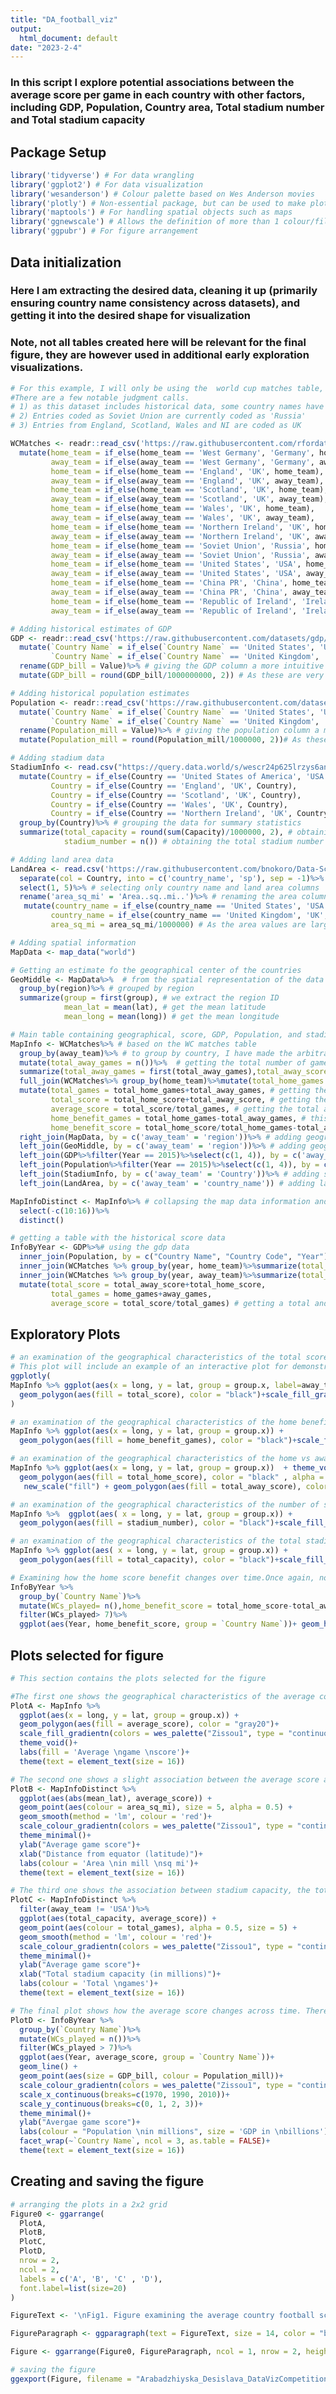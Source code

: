 ---
title: "DA_football_viz"
output:
  html_document: default
date: "2023-2-4"
---
### In this script I explore potential associations between the average score per game in each country with other factors, including GDP, Population, Country area, Total stadium number and Total stadium capacity


## Package Setup
```{r setup,  message=FALSE}
library('tidyverse') # For data wrangling
library('ggplot2') # For data visualization
library('wesanderson') # Colour palette based on Wes Anderson movies
library('plotly') # Non-essential package, but can be used to make plots interactive, an example is included below
library('maptools') # For handling spatial objects such as maps
library('ggnewscale') # Allows the definition of more than 1 colour/fill scale
library('ggpubr') # For figure arrangement
```


## Data initialization
### Here I am extracting the desired data, cleaning it up (primarily ensuring country name consistency across datasets), and getting it into the desired shape for visualization
### Note, not all tables created here will be relevant for the final figure, they are however used in additional early exploration visualizations.

```{r data_init, message=FALSE}

# For this example, I will only be using the  world cup matches table, including individual matches and scores
#There are a few notable judgment calls. 
# 1) as this dataset includes historical data, some country names have changed. I have opted to consider only West Germany as Germany as on a few occasions West Germany played against East Germany and this would make the average scores unreliable. 
# 2) Entries coded as Soviet Union are currently coded as 'Russia'
# 3) Entries from England, Scotland, Wales and NI are coded as UK

WCMatches <- readr::read_csv('https://raw.githubusercontent.com/rfordatascience/tidytuesday/master/data/2022/2022-11-29/wcmatches.csv')%>% #reading in the data from the source
  mutate(home_team = if_else(home_team == 'West Germany', 'Germany', home_team), #renaming entries for consistency with other data sets
         away_team = if_else(away_team == 'West Germany', 'Germany', away_team), 
         home_team = if_else(home_team == 'England', 'UK', home_team), 
         away_team = if_else(away_team == 'England', 'UK', away_team), 
         home_team = if_else(home_team == 'Scotland', 'UK', home_team), 
         away_team = if_else(away_team == 'Scotland', 'UK', away_team), 
         home_team = if_else(home_team == 'Wales', 'UK', home_team), 
         away_team = if_else(away_team == 'Wales', 'UK', away_team), 
         home_team = if_else(home_team == 'Northern Ireland', 'UK', home_team), 
         away_team = if_else(away_team == 'Northern Ireland', 'UK', away_team), 
         home_team = if_else(home_team == 'Soviet Union', 'Russia', home_team), 
         away_team = if_else(away_team == 'Soviet Union', 'Russia', away_team), 
         home_team = if_else(home_team == 'United States', 'USA', home_team), 
         away_team = if_else(away_team == 'United States', 'USA', away_team), 
         home_team = if_else(home_team == 'China PR', 'China', home_team), 
         away_team = if_else(away_team == 'China PR', 'China', away_team), 
         home_team = if_else(home_team == 'Republic of Ireland', 'Ireland', home_team), 
         away_team = if_else(away_team == 'Republic of Ireland', 'Ireland', away_team))

# Adding historical estimates of GDP
GDP <- readr::read_csv('https://raw.githubusercontent.com/datasets/gdp/master/data/gdp.csv')%>% # Reading in the data
  mutate(`Country Name` = if_else(`Country Name` == 'United States', 'USA', `Country Name`), # renaming countries for consistency
         `Country Name` = if_else(`Country Name` == 'United Kingdom', 'UK', `Country Name`))%>%
  rename(GDP_bill = Value)%>% # giving the GDP column a more intuitive name
  mutate(GDP_bill = round(GDP_bill/1000000000, 2)) # As these are very large values, I have recoded the GDP into GDP in billions for visualization purposes

# Adding historical population estimates
Population <- readr::read_csv('https://raw.githubusercontent.com/datasets/population/master/data/population.csv')%>% # Reading in the data
  mutate(`Country Name` = if_else(`Country Name` == 'United States', 'USA', `Country Name`), # renaming countries for consistency
         `Country Name` = if_else(`Country Name` == 'United Kingdom', 'UK', `Country Name`))%>%
  rename(Population_mill = Value)%>% # giving the population column a more intuitive name
  mutate(Population_mill = round(Population_mill/1000000, 2))# As these are very large values, I have recoded the population into population in millions for visualization purposes

# Adding stadium data
StadiumInfo <- read.csv("https://query.data.world/s/wescr24p625lrzys6anrmvegvonmnn", header=TRUE)%>% #reading in the data
  mutate(Country = if_else(Country == 'United States of America', 'USA', Country), #renaming countries for consistency
         Country = if_else(Country == 'England', 'UK', Country), 
         Country = if_else(Country == 'Scotland', 'UK', Country), 
         Country = if_else(Country == 'Wales', 'UK', Country), 
         Country = if_else(Country == 'Northern Ireland', 'UK', Country))%>%
  group_by(Country)%>% # grouping the data for summary statistics
  summarize(total_capacity = round(sum(Capacity)/1000000, 2), # obtaining the total capacity number in millions
            stadium_number = n()) # obtaining the total stadium number

# Adding land area data
LandArea <- read.csv('https://raw.githubusercontent.com/bnokoro/Data-Science/master/countries%20of%20the%20world.csv')%>% # reading in the data
  separate(col = Country, into = c('country_name', 'sp'), sep = -1)%>% # cleaning the country names as they include a space after each name
  select(1, 5)%>% # selecting only country name and land area columns
  rename('area_sq_mi' = 'Area..sq..mi..')%>% # renaming the area column
   mutate(country_name = if_else(country_name == 'United States', 'USA', country_name), # renaming country names for consistency
         country_name = if_else(country_name == 'United Kingdom', 'UK', country_name), 
         area_sq_mi = area_sq_mi/1000000) # As the area values are large, I am recoding them into millions of square miles

# Adding spatial information
MapData <- map_data("world")

# Getting an estimate fo the geographical center of the countries
GeoMiddle <- MapData%>%  # from the spatial representation of the data
  group_by(region)%>% # grouped by region
  summarize(group = first(group), # we extract the region ID
            mean_lat = mean(lat), # get the mean latitude
            mean_long = mean(long)) # get the mean longitude

# Main table containing geographical, score, GDP, Population, and stadium information, collapsed across years
MapInfo <- WCMatches%>% # based on the WC matches table
  group_by(away_team)%>% # to group by country, I have made the arbitrary choice to use the away team 
  mutate(total_away_games = n())%>%  # getting the total number of games per country (used to calculate the total average later)
  summarize(total_away_games = first(total_away_games),total_away_score = sum(away_score))%>%  # keeping the total number of games value, getting the total away score and the average away score
  full_join(WCMatches%>% group_by(home_team)%>%mutate(total_home_games = n())%>% summarize(total_home_games = first(total_home_games),total_home_score = sum(home_score)), by = c('away_team' = 'home_team'))%>% # joining with the WC matches table, but this time grouped by home team. This allows us to have the away and home values for each country using the away team order as a guide
  mutate(total_games = total_home_games+total_away_games, # getting the total number of games played per country
         total_score = total_home_score+total_away_score, # getting the total score of games played per country
         average_score = total_score/total_games, # getting the total average score per country
         home_benefit_games = total_home_games-total_away_games, # this gives us an estimate if countries played more at home than away
         home_benefit_score = total_home_score/total_home_games-total_away_score/total_away_games)%>% # this gives un an indication of whether the countries scored more at home (based on average home and away scores)
  right_join(MapData, by = c('away_team' = 'region'))%>% # adding geographical data (right joining so that we can create a map and not lose map information)
  left_join(GeoMiddle, by = c('away_team' = 'region'))%>% # adding geographical center data. Here we are left joining to not remove any map data
  left_join(GDP%>%filter(Year == 2015)%>%select(c(1, 4)), by = c('away_team' = 'Country Name'))%>% # adding gdp data. I am using the most recent estimate of GDP I have
  left_join(Population%>%filter(Year == 2015)%>%select(c(1, 4)), by = c('away_team' = 'Country Name'))%>% # adding population data. I am using the most recent estimate of the population I have
  left_join(StadiumInfo, by = c('away_team' = 'Country'))%>% # adding stadium data
  left_join(LandArea, by = c('away_team' = 'country_name')) # adding land area data

MapInfoDistinct <- MapInfo%>% # collapsing the map data information and getting distinct entries
  select(-c(10:16))%>%
  distinct()

# getting a table with the historical score data
InfoByYear <- GDP%>%# using the gdp data
  inner_join(Population, by = c("Country Name", "Country Code", "Year"))%>% # adding the population data
  inner_join(WCMatches %>% group_by(year, home_team)%>%summarize(total_home_score = sum(home_score), home_games = n())%>% select(year, home_team, total_home_score, home_games), by = c('Country Name' = 'home_team', 'Year' = 'year'))%>% # joining with the WC matches home data and home scores
  inner_join(WCMatches %>% group_by(year, away_team)%>%summarize(total_away_score = sum(away_score), away_games = n())%>% select(year, away_team, total_away_score, away_games), by = c('Country Name' = 'away_team', 'Year' = 'year'))%>% # joining with the WC matches away data and away scores
  mutate(total_score = total_away_score+total_home_score, 
         total_games = home_games+away_games, 
         average_score = total_score/total_games) # getting a total and an average score per year
```


## Exploratory Plots

```{r Exp_plots,  message=FALSE, warning=FALSE}
# an examination of the geographical characteristics of the total score
# This plot will include an example of an interactive plot for demonstration purposes. The others do not have this functionality, because it takes a while to render
ggplotly(
MapInfo %>% ggplot(aes(x = long, y = lat, group = group.x, label=away_team)) +
  geom_polygon(aes(fill = total_score), color = "black")+scale_fill_gradientn(colors = wes_palette("Zissou1", type = "continuous")) + theme_void()
)

# an examination of the geographical characteristics of the home benefit. It seems like the countries that have the highest total score (based on previous graph) have also played more at home
MapInfo %>% ggplot(aes(x = long, y = lat, group = group.x)) +
  geom_polygon(aes(fill = home_benefit_games), color = "black")+scale_fill_gradientn(colors = wes_palette("Zissou1", type = "continuous")) + theme_void()

# an examination of the geographical characteristics of the home vs away score. The more blue a country looks, the higher home score they have. Here we are defining a second scale for the away score using the '+ new_scale' argument
MapInfo %>% ggplot(aes(x = long, y = lat, group = group.x))  + theme_void()+
  geom_polygon(aes(fill = total_home_score), color = "black" , alpha = 0.5) + scale_fill_gradient(low="white", high="blue", limits = c(0, 180))+
   new_scale("fill") + geom_polygon(aes(fill = total_away_score), color = "black" , alpha = 0.5) + scale_fill_gradient(low="white", high="red", limits = c(0, 180))

# an examination of the geographical characteristics of the number of stadiums. Poland has a surprising large number of football stadiums
MapInfo %>%  ggplot(aes( x = long, y = lat, group = group.x)) +
  geom_polygon(aes(fill = stadium_number), color = "black")+scale_fill_gradientn(colors = wes_palette("Zissou1", type = "continuous")) + theme_void()

# an examination of the geographical characteristics of the total stadium capacity. We notice that the USA has an extremely large stadium capacity. However, upon inspection, the US football stadiums are American football stadiums, which is why in other examinations, I am filtering the US out 
MapInfo %>% ggplot(aes( x = long, y = lat, group = group.x)) +
  geom_polygon(aes(fill = total_capacity), color = "black")+scale_fill_gradientn(colors = wes_palette("Zissou1", type = "continuous")) + theme_void()

# Examining how the home score benefit changes over time.Once again, no obvious trends. Apart from noticing that countries with higher total scores, also consistently score more at home
InfoByYear %>% 
  group_by(`Country Name`)%>% 
  mutate(WCs_played= n(),home_benefit_score = total_home_score-total_away_score)%>%
  filter(WCs_played> 7)%>%
  ggplot(aes(Year, home_benefit_score, group = `Country Name`))+ geom_hline(yintercept = 0, colour = 'gray', size = 1)+ geom_line() + geom_point(aes(size = GDP_bill, colour = Population_mill))+scale_colour_gradientn(colors = wes_palette("Zissou1", type = "continuous")) + theme_minimal() + facet_wrap(~`Country Name`, ncol = 3, as.table = FALSE)


```


## Plots selected for figure
```{r fin_plots,  message=FALSE}
# This section contains the plots selected for the figure

#The first one shows the geographical characteristics of the average country scores
PlotA <- MapInfo %>% 
  ggplot(aes(x = long, y = lat, group = group.x)) +
  geom_polygon(aes(fill = average_score), color = "gray20")+
  scale_fill_gradientn(colors = wes_palette("Zissou1", type = "continuous")) + 
  theme_void()+
  labs(fill = 'Average \ngame \nscore')+ 
  theme(text = element_text(size = 16))

# The second one shows a slight association between the average score and the distance from the equator, which does not seem to be affected by the area of the country
PlotB <- MapInfoDistinct %>% 
  ggplot(aes(abs(mean_lat), average_score)) + 
  geom_point(aes(colour = area_sq_mi), size = 5, alpha = 0.5) + 
  geom_smooth(method = 'lm', colour = 'red')+
  scale_colour_gradientn(colors = wes_palette("Zissou1", type = "continuous")) + 
  theme_minimal()+
  ylab("Average game score")+
  xlab("Distance from equator (latitude)")+
  labs(colour = 'Area \nin mill \nsq mi')+ 
  theme(text = element_text(size = 16))

# The third one shows the association between stadium capacity, the total number of games played and the average score. There seems to be a positive correlation between the average score and the stadium capacity as well as with the number of games. Maybe the countries that are the most interested in football (and go to watch football often) tend to be better and therefore qualify more often? 
PlotC <- MapInfoDistinct %>% 
  filter(away_team != 'USA')%>% 
  ggplot(aes(total_capacity, average_score)) + 
  geom_point(aes(colour = total_games), alpha = 0.5, size = 5) + 
  geom_smooth(method = 'lm', colour = 'red')+
  scale_colour_gradientn(colors = wes_palette("Zissou1", type = "continuous")) + 
  theme_minimal()+
  ylab("Average game score")+
  xlab("Total stadium capacity (in millions)")+
  labs(colour = 'Total \ngames')+ 
  theme(text = element_text(size = 16))

# The final plot shows how the average score changes across time. There are no obvious trends and those do not seem to be associated with GDP or population size
PlotD <- InfoByYear %>%
  group_by(`Country Name`)%>%
  mutate(WCs_played = n())%>%
  filter(WCs_played > 7)%>%
  ggplot(aes(Year, average_score, group = `Country Name`))+ 
  geom_line() + 
  geom_point(aes(size = GDP_bill, colour = Population_mill))+
  scale_colour_gradientn(colors = wes_palette("Zissou1", type = "continuous")) + 
  scale_x_continuous(breaks=c(1970, 1990, 2010))+ 
  scale_y_continuous(breaks=c(0, 1, 2, 3))+
  theme_minimal()+ 
  ylab("Avergae game score")+ 
  labs(colour = "Population \nin millions", size = 'GDP in \nbillions') + 
  facet_wrap(~`Country Name`, ncol = 3, as.table = FALSE)+ 
  theme(text = element_text(size = 16))
```

## Creating and saving the figure
```{r output,  message=FALSE, warning=FALSE}
# arranging the plots in a 2x2 grid
Figure0 <- ggarrange(
  PlotA,                
  PlotB,
  PlotC,
  PlotD,
  nrow = 2, 
  ncol = 2,
  labels = c('A', 'B', 'C' , 'D'), 
  font.label=list(size=20)
)

FigureText <- '\nFig1. Figure examining the average country football score per game (across home and away games). A) Geographical representation of the average score. B) Positive correlation between average score and distance from equator, expressed in absolute latitude units. The colour respresents the country land area, which does not appear to be associated with the score. C) Positive correlation between the average score and the total stadium capacity. The colour represents the number of games played, which also appears to be linked to the average score. This plot suggests that football enthusiasm might be linked to performance. D) No average score trends across time and no associations with GDP or Population size.'

FigureParagraph <- ggparagraph(text = FigureText, size = 14, color = "black")

Figure <- ggarrange(Figure0, FigureParagraph, ncol = 1, nrow = 2, heights = c(1, 0.15))

# saving the figure
ggexport(Figure, filename = "Arabadzhiyska_Desislava_DataVizCompetition.png", height = 800, width = 1200)

```

